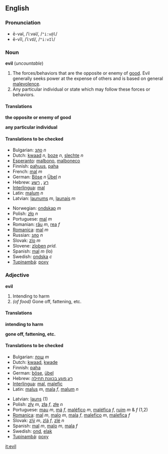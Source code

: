 ==English==
===Pronunciation===
*ē-vəl, /ˈiːvəl/, /<tt>"i:v@l</tt>/
*ē-vĭl, /ˈiːvɪl/, /<tt>"i:vIl</tt>/

===Noun===
'''evil''' (''uncountable'')

#The forces/behaviors that are the opposite or enemy of [[good]].  Evil generally seeks power at the expense of others and is based on general [[malevolence]].
#Any particular individual or state which may follow these forces or behaviors.

====Translations====
'''the opposite or enemy of good'''
{{top}}
{{mid}}
{{bottom}}

'''any particular individual'''
{{top}}
{{mid}}
{{bottom}}

====Translations to be checked====
{{checktrans}}
{{top}}
*Bulgarian: [[зло]] ''n''
*Dutch: [[kwaad]] ''n'', [[boze]] ''n'', [[slechte]] ''n''
*[[Esperanto]]: [[malbono]], [[malboneco]]
*Finnish: [[pahuus]], [[paha]]
*French: [[mal]] ''m''
*German: [[Böse]] ''n'' [[Übel]] ''n''
*Hebrew: [[רע]] , [[רשע]]
*[[Interlingua]]: [[mal]]
*Latin: [[malum]] ''n''
*Latvian: [[ļaunums]] ''m'', [[ļaunais]] ''m''
{{mid}}
*Norwegian: [[ondskap]] ''m''
*Polish: [[zło]] ''n''
*Portuguese: [[mal]] ''m''
*Romanian: [[rău]] ''m'', [[rea]] ''f''
*[[Romanica]]: [[mal]] ''m''
*Russian: [[зло]] ''n''
*Slovak: [[zlo]] ''m''
*Slovene: [[zloben]] ''prid.''
*Spanish: [[mal]] ''m'' (lo)
*Swedish: [[ondska]] ''c''
*[[Tupinambá]]: [[poxy]]
{{bottom}}

===Adjective===
'''evil'''

#Intending to harm
#''(of food)'' Gone off, fattening, etc.

====Translations====
'''intending to harm'''
{{top}}
{{mid}}
{{bottom}}

'''gone off, fattening, etc.'''
{{top}}
{{mid}}
{{bottom}}

====Translations to be checked====
{{checktrans}}
{{top}}
*Bulgarian: [[лош]] ''m''
*Dutch: [[kwaad]], [[kwade]]
*Finnish: [[paha]]
*German: [[böse]], [[übel]]
*Hebrew: [[רע]],[[פוגע בכוונת תחילה]]
*[[Interlingua]]: [[mal]], [[malefic]]
*Latin: [[malus]] ''m'', [[mala]] ''f'', [[malum]] ''n''
{{mid}}
*Latvian: [[ļauns]] (1)
*Polish: [[zły]] ''m'', [[zła]] ''f'', [[złe]] ''n''
*Portuguese: [[mau]] ''m'', [[má]] ''f'', [[maléfico]] ''m'', [[maléfica]] ''f'', [[ruim]] ''m'' & ''f'' (1,2)
*[[Romanica]]: [[mal]] ''m'', [[malo]] ''m'', [[mala]] ''f'', [[malefico]] ''m'', [[malefica]] ''f''
*Slovak: [[zlý]] ''m'', [[zlý|zlá]] ''f'', [[zlý|zlé]] ''n''
*Spanish: [[mal]] ''m'', [[malo]] ''m'', [[mala]] ''f''
*Swedish: [[ond]], [[elak]]
*[[Tupinambá]]: [[poxy]]
{{bottom}}

[[it:evil]]